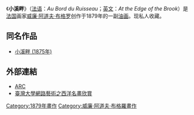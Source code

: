 {{Painting| image_file=William-Adolphe Bouguereau (1825-1905) - At the Edge of the Brook (1879).jpg
| title=小溪畔 (1879年)
| artist=[[威廉·阿道夫·布格罗|威廉·阿道夫·布格罗]]
| year=1879年
| type=[[油画|油画]]
| height_metric=120.5
| width_metric= 91.5
| museum=私人收藏}}

《'''小溪畔'''》（[[法语|法语]]：''Au Bord du Ruisseau''；[[英文|英文]]：''At the Edge of the Brook''）是[[法国|法国]]画家[[威廉·阿道夫·布格罗|威廉·阿道夫·布格罗]]创作于1879年的一副[[油画|油画]]。现私人收藏。

== 同名作品 ==
*[[小溪畔_(1875年)|小溪畔 (1875年)]]

== 外部連結 ==
*[http://www.artrenewal.com/asp/database/image.asp?id=56 ARC]{{dead link|date=2017年12月 |bot=InternetArchiveBot |fix-attempted=yes }}
*[http://vr.theatre.ntu.edu.tw/artsfile/artists_sd.asp?var_id=Bouguereau031  臺灣大學網路藝術之西洋名畫欣賞] {{Wayback|url=http://vr.theatre.ntu.edu.tw/artsfile/artists_sd.asp?var_id=Bouguereau031 |date=20080203065400 }}

{{paint-stub}}
[[Category:1879年畫作|Category:1879年畫作]]
[[Category:威廉·阿道夫·布格羅畫作|Category:威廉·阿道夫·布格羅畫作]]